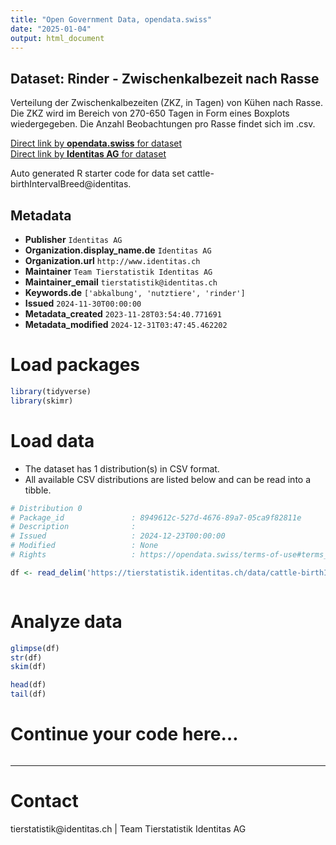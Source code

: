 ```yaml
---
title: "Open Government Data, opendata.swiss"
date: "2025-01-04"
output: html_document
---
```


## Dataset: Rinder - Zwischenkalbezeit nach Rasse

Verteilung der Zwischenkalbezeiten (ZKZ, in Tagen) von Kühen nach Rasse. Die ZKZ wird im Bereich von 270-650 Tagen in Form eines Boxplots wiedergegeben. Die Anzahl Beobachtungen pro Rasse findet sich im .csv.

[Direct link by **opendata.swiss** for dataset](https://opendata.swiss/de/dataset/rinder-zwischenkalbezeit-nach-rasse)<br>
[Direct link by **Identitas AG** for dataset](https://tierstatistik.identitas.ch/)

Auto generated R starter code for data set cattle-birthIntervalBreed@identitas.

## Metadata

- **Publisher** `Identitas AG`
- **Organization.display_name.de** `Identitas AG`
- **Organization.url** `http://www.identitas.ch`
- **Maintainer** `Team Tierstatistik Identitas AG`
- **Maintainer_email** `tierstatistik@identitas.ch`
- **Keywords.de** `['abkalbung', 'nutztiere', 'rinder']`
- **Issued** `2024-11-30T00:00:00`
- **Metadata_created** `2023-11-28T03:54:40.771691`
- **Metadata_modified** `2024-12-31T03:47:45.462202`


# Load packages

```r

library(tidyverse)
library(skimr)

```

# Load data

-   The dataset has 1 distribution(s) in CSV format.
-   All available CSV distributions are listed below and can be read into a tibble.

```r

# Distribution 0
# Package_id               : 8949612c-527d-4676-89a7-05ca9f82811e
# Description              : 
# Issued                   : 2024-12-23T00:00:00
# Modified                 : None
# Rights                   : https://opendata.swiss/terms-of-use#terms_by

df <- read_delim('https://tierstatistik.identitas.ch/data/cattle-birthIntervalBreed.csv')



```

# Analyze data

```r

glimpse(df)
str(df)
skim(df)

head(df)
tail(df)

```

# Continue your code here...

```r

```

------------------------------------------------------------------------

# Contact

tierstatistik@identitas.ch | Team Tierstatistik Identitas AG
